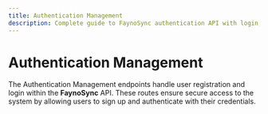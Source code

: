 ```yaml
---
title: Authentication Management
description: Complete guide to FaynoSync authentication API with login, signup, and JWT tokens
---
```

# Authentication Management

The Authentication Management endpoints handle user registration and login within the **FaynoSync** API. These routes ensure secure access to the system by allowing users to sign up and authenticate with their credentials.